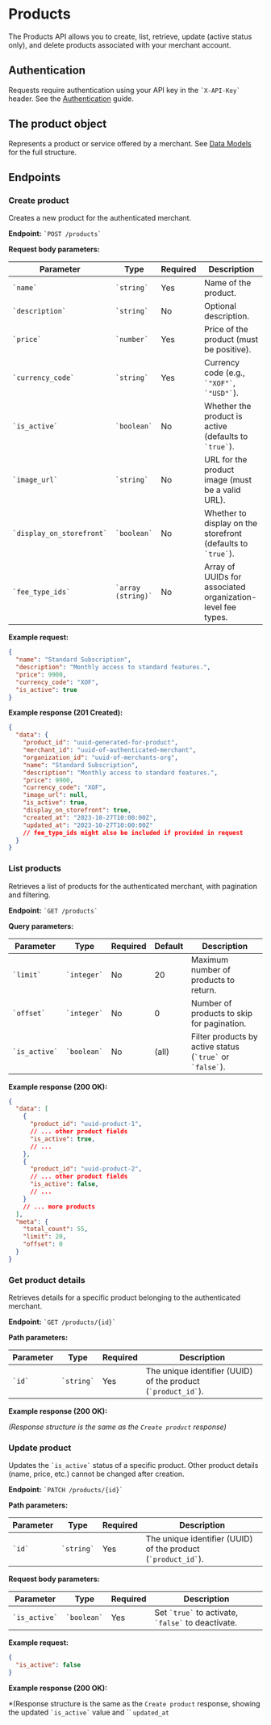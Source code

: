 # **Products**

The Products API allows you to create, list, retrieve, update (active status only), and delete products associated with your merchant account.

## **Authentication**

Requests require authentication using your API key in the `` `X-API-Key` `` header. See the [Authentication](./authentication) guide.

## **The product object**

Represents a product or service offered by a merchant. See [Data Models](./data-models#product-object) for the full structure.

## **Endpoints**

### **Create product**

Creates a new product for the authenticated merchant.

**Endpoint:** `` `POST /products` ``

**Request body parameters:**

| Parameter               | Type           | Required | Description                                                  |
| ----------------------- | -------------- | -------- | ------------------------------------------------------------ |
| `` `name` ``                  | `` `string` ``         | Yes      | Name of the product.                                         |
| `` `description` ``           | `` `string` ``         | No       | Optional description.                                        |
| `` `price` ``                 | `` `number` ``         | Yes      | Price of the product (must be positive).                     |
| `` `currency_code` ``         | `` `string` ``         | Yes      | Currency code (e.g., `` `"XOF"` ``, `` `"USD"` ``).                    |
| `` `is_active` ``             | `` `boolean` ``        | No       | Whether the product is active (defaults to `` `true` ``).          |
| `` `image_url` ``             | `` `string` ``         | No       | URL for the product image (must be a valid URL).             |
| `` `display_on_storefront` `` | `` `boolean` ``        | No       | Whether to display on the storefront (defaults to `` `true` ``).   |
| `` `fee_type_ids` ``        | `` `array (string)` `` | No       | Array of UUIDs for associated organization-level fee types. |

**Example request:**

```json filename="POST /products request"
{
  "name": "Standard Subscription",
  "description": "Monthly access to standard features.",
  "price": 9900,
  "currency_code": "XOF",
  "is_active": true
}
```

**Example response (201 Created):**

```json filename="POST /products response"
{
  "data": {
    "product_id": "uuid-generated-for-product",
    "merchant_id": "uuid-of-authenticated-merchant",
    "organization_id": "uuid-of-merchants-org",
    "name": "Standard Subscription",
    "description": "Monthly access to standard features.",
    "price": 9900,
    "currency_code": "XOF",
    "image_url": null,
    "is_active": true,
    "display_on_storefront": true,
    "created_at": "2023-10-27T10:00:00Z",
    "updated_at": "2023-10-27T10:00:00Z"
    // fee_type_ids might also be included if provided in request
  }
}
```

### **List products**

Retrieves a list of products for the authenticated merchant, with pagination and filtering.

**Endpoint:** `` `GET /products` ``

**Query parameters:**

| Parameter   | Type    | Required | Default | Description                                           |
| ----------- | ------- | -------- | ------- | ----------------------------------------------------- |
| `` `limit` ``     | `` `integer` `` | No       | 20      | Maximum number of products to return.                 |
| `` `offset` ``    | `` `integer` `` | No       | 0       | Number of products to skip for pagination.            |
| `` `is_active` `` | `` `boolean` `` | No       | (all)   | Filter products by active status (`` `true` `` or `` `false` ``). |

**Example response (200 OK):**

```json filename="GET /products response"
{
  "data": [
    {
      "product_id": "uuid-product-1",
      // ... other product fields
      "is_active": true,
      // ...
    },
    {
      "product_id": "uuid-product-2",
      // ... other product fields
      "is_active": false,
      // ...
    }
    // ... more products
  ],
  "meta": {
    "total_count": 55,
    "limit": 20,
    "offset": 0
  }
}
```

### **Get product details**

Retrieves details for a specific product belonging to the authenticated merchant.

**Endpoint:** `` `GET /products/{id}` ``

**Path parameters:**

| Parameter | Type   | Required | Description                                      |
| --------- | ------ | -------- | ------------------------------------------------ |
| `` `id` ``      | `` `string` `` | Yes      | The unique identifier (UUID) of the product (`` `product_id` ``). |

**Example response (200 OK):**

*(Response structure is the same as the `Create product` response)*

### **Update product**

Updates the `` `is_active` `` status of a specific product. Other product details (name, price, etc.) cannot be changed after creation.

**Endpoint:** `` `PATCH /products/{id}` ``

**Path parameters:**

| Parameter | Type   | Required | Description                                      |
| --------- | ------ | -------- | ------------------------------------------------ |
| `` `id` ``      | `` `string` `` | Yes      | The unique identifier (UUID) of the product (`` `product_id` ``). |

**Request body parameters:**

| Parameter   | Type    | Required | Description                           |
| ----------- | ------- | -------- | ------------------------------------- |
| `` `is_active` `` | `` `boolean` `` | Yes      | Set `` `true` `` to activate, `` `false` `` to deactivate. |

**Example request:**

```json filename="PATCH /products/{id} request"
{
  "is_active": false
}
```

**Example response (200 OK):**

*(Response structure is the same as the `Create product` response, showing the updated `` `is_active` `` value and `` `updated_at`
